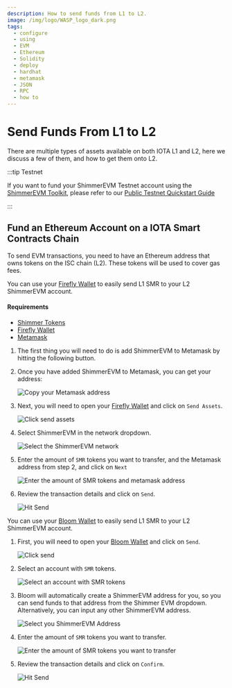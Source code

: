```yaml
---
description: How to send funds from L1 to L2.
image: /img/logo/WASP_logo_dark.png
tags:
  - configure
  - using
  - EVM
  - Ethereum
  - Solidity
  - deploy
  - hardhat
  - metamask
  - JSON
  - RPC
  - how to
---
```


# Send Funds From L1 to L2

There are multiple types of assets available on both IOTA L1 and L2, here we discuss a few of them, and how to get them
onto L2.

:::tip Testnet

If you want to fund your ShimmerEVM Testnet account using the [ShimmerEVM Toolkit](https://evm-toolkit.evm.testnet.shimmer.network/), please refer to our [Public Testnet Quickstart Guide](../../getting-started/quick-start.mdx)

:::

## Fund an Ethereum Account on a IOTA Smart Contracts Chain

To send EVM transactions, you need to have an Ethereum address that owns tokens on the ISC chain (L2). These tokens will
be used to cover gas fees.

<Tabs>
<TabItem value='firefly' label='Firefly'>

You can use your [Firefly Wallet](https://firefly.iota.org/) to easily send L1 SMR to your L2 ShimmerEVM account. 

#### Requirements

* [Shimmer Tokens](/get-started/introduction/shimmer/shimmer-token/)
* [Firefly Wallet](https://firefly.iota.org/)
* [Metamask](https://metamask.io/)

1. The first thing you will need to do is add ShimmerEVM to Metamask by hitting the following button.

<Tabs>
<TabItem value='testnet' label='ShimmerEVM Testnet'>
<AddToMetaMaskButton cfg={EVMNetworks['shimmerevm-testnet']}/>
</TabItem>
<TabItem value='shimmerEVM' label='ShimmerEVM'>
<AddToMetaMaskButton cfg={EVMNetworks['shimmerevm']}/>
</TabItem>
</Tabs>

2. Once you have added ShimmerEVM to Metamask, you can get your address:

   ![Copy your Metamask address](/img/evm/how-tos/get-funds/copy-your-address.png)

3. Next, you will need to open your [Firefly Wallet](https://firefly.iota.org/) and click on `Send Assets`.

   ![Click send assets](/img/evm/how-tos/get-funds/firefly/select-send-assets.png)

4. Select ShimmerEVM in the network dropdown.

   ![Select the ShimmerEVM network](/img/evm/how-tos/get-funds/firefly/select-shimmer-evm.png)

5. Enter the amount of `SMR` tokens you want to transfer, and the Metamask address from step 2, and click on `Next`

   ![Enter the amount of SMR tokens and metamask address](/img/evm/how-tos/get-funds/firefly/enter-your-desired-amount-and-metamask-address.png)
 
6. Review the transaction details and click on `Send`.

   ![Hit Send](/img/evm/how-tos/get-funds/firefly/hit-send.png)


</TabItem>
<TabItem value='bloom-wallet' label='Bloom Wallet'>

You can use your [Bloom Wallet](https://bloomwallet.io/) to easily send L1 SMR to your L2 ShimmerEVM account.

1. First, you will need to open your [Bloom Wallet](https://firefly.iota.org/) and click on `Send`.

   ![Click send](/img/evm/how-tos/get-funds/bloom/select-send.png)

2. Select an account with `SMR` tokens.

   ![Select an account with SMR tokens](/img/evm/how-tos/get-funds/bloom/select-the-smr-token.png)

3. Bloom will automatically create a ShimmerEVM address for you, so you can send funds to that address from the Shimmer 
EVM dropdown. Alternatively, you can input any other ShimmerEVM address.

   ![Select you ShimmerEVM Address](/img/evm/how-tos/get-funds/bloom/enter-the-recipient-address.png)

4. Enter the amount of `SMR` tokens you want to transfer.
   
   ![Enter the amount of SMR tokens you want to transfer](/img/evm/how-tos/get-funds/bloom/enter-the-amount.png)

5. Review the transaction details and click on `Confirm`.

   ![Hit Send](/img/evm/how-tos/get-funds/bloom/review-and-confirm-the-transaction.png)

</TabItem>
</Tabs>